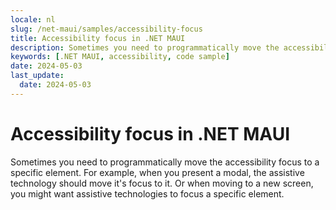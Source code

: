 ```yaml
---
locale: nl
slug: /net-maui/samples/accessibility-focus
title: Accessibility focus in .NET MAUI
description: Sometimes you need to programmatically move the accessibility focus to a specific element.
keywords: [.NET MAUI, accessibility, code sample]
date: 2024-05-03
last_update:
  date: 2024-05-03
---
```


# Accessibility focus in .NET MAUI

Sometimes you need to programmatically move the accessibility focus to a specific element. For example, when you present a modal, the assistive technology should move it's focus to it. Or when moving to a new screen, you might want assistive technologies to focus a specific element.

<CodeSample id="accessibility-focus" platform="net-maui" locale="en"/>
